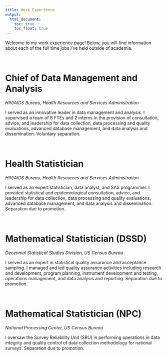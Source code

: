 ```yaml
---
title: Work Experience
output: 
  html_document:
    toc: true
    toc_float: true
---
```


Welcome to my work experience page! Below, you will find information about each of the full time jobs I've held outside of academia. 

<br>


# Chief of Data Management and Analysis

*HIV/AIDS Bureau, Health Resources and Services Administration*

I served as an innovative leader in data management and analysis. I supervised a team of 8 FTEs and 2 interns in the provision of consultation, advice, and leadership for data collection, data processing and quality evaluations, advanced database management, and data analysis and dissemination. Voluntary separation. 


<br>


# Health Statistician

*HIV/AIDS Bureau, Health Resources and Services Administration*

I served as an expert statistician, data analyst, and SAS programmer. I provided statistical and epidemiological consultation, advice, and leadership for data collection, data processing and quality evaluations, advanced database management, and data analysis and dissemination. Separation due to promotion.

<br>


# Mathematical Statistician (DSSD)

*Decennial Statistical Studies Division, US Census Bureau*

I served as an expert in statistical quality assurance and acceptance sampling. I managed and led quality assurance activities including research and development, program planning, instrument development and testing, operations management, and data analysis and reporting. Separation due to promotion.

<br>


# Mathematical Statistician (NPC)

*National Processing Center, US Census Bureau*

I oversaw the Survey Reliability Unit (SRU) in performing operations in data integrity and quality control of data collection methodology for national surveys. Separation due to promotion.